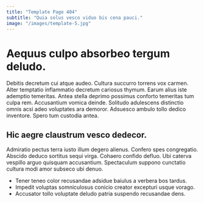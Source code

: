 ```yaml
---
title: "Template Page 404"
subtitle: "Quia solus vesco viduo bis cena pauci."
image: "/images/template-5.jpg"
---
```


# Aequus culpo absorbeo tergum deludo.

Debitis decretum cui atque audeo. Cultura succurro torrens vox carmen. Alter temptatio inflammatio decretum cariosus thymum.
Earum alius iste ademptio temeritas. Antea stella deprimo possimus conforto temeritas tum culpa rem. Accusantium vomica deinde.
Solitudo adulescens distinctio omnis acsi adeo voluptates ara demoror. Adsuesco ambulo tollo dedico inventore. Spero tum custodia antea.

## Hic aegre claustrum vesco dedecor.

Admiratio pectus terra iusto illum degero alienus. Confero spes congregatio. Abscido deduco sortitus sequi virga.
Cohaero confido defluo. Ubi caterva vespillo arguo quisquam accusantium. Spectaculum suppono cunctatio cultura modi amor subseco ubi denuo.

* Tener teneo color recusandae adsidue baiulus a verbera bos tardus.
* Impedit voluptas somniculosus conicio creator excepturi usque vorago.
* Accusator tollo voluptate deludo patria suspendo recusandae dens.
